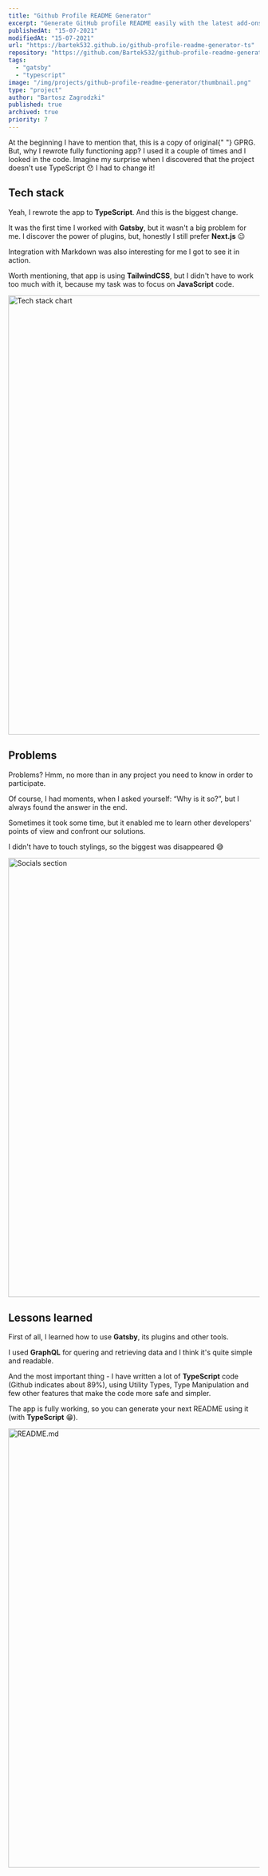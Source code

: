 ```yaml
---
title: "Github Profile README Generator"
excerpt: "Generate GitHub profile README easily with the latest add-ons like visitors count, GitHub stats, etc using minimal UI. 🚀"
publishedAt: "15-07-2021"
modifiedAt: "15-07-2021"
url: "https://bartek532.github.io/github-profile-readme-generator-ts"
repository: "https://github.com/Bartek532/github-profile-readme-generator-ts"
tags:
  - "gatsby"
  - "typescript"
image: "/img/projects/github-profile-readme-generator/thumbnail.png"
type: "project"
author: "Bartosz Zagrodzki"
published: true
archived: true
priority: 7
---
```


<div id="introduction">
  At the beginning I have to mention that, this is a copy of original{" "}
  <Link href="https://github.com/rahuldkjain/github-profile-readme-generator">GPRG</Link>. But, why
  I rewrote fully functioning app? I used it a couple of times and I looked in the code. Imagine my
  surprise when I discovered that the project doesn't use TypeScript 😯 I had to change it!
</div>

## Tech stack

Yeah, I rewrote the app to **TypeScript**. And this is the biggest change.

It was the first time I worked with **Gatsby**, but it wasn't a big problem for me. I discover the power of plugins, but, honestly I still prefer **Next.js** 😉

Integration with Markdown was also interesting for me I got to see it in action.

Worth mentioning, that app is using **TailwindCSS**, but I didn't have to work too much with it, because my task was to focus on **JavaScript** code.

<Image
  src="/img/projects/github-profile-readme-generator/stack.png"
  alt="Tech stack chart"
  width="1200"
  height="880"
/>

## Problems

Problems? Hmm, no more than in any project you need to know in order to participate.

Of course, I had moments, when I asked yourself: “Why is it so?”, but I always found the answer in the end.

Sometimes it took some time, but it enabled me to learn other developers' points of view and confront our solutions.

I didn't have to touch stylings, so the biggest was disappeared 😅

<Image
  src="/img/projects/github-profile-readme-generator/socials.png"
  alt="Socials section"
  width="1200"
  height="880"
/>

## Lessons learned

First of all, I learned how to use **Gatsby**, its plugins and other tools.

I used **GraphQL** for quering and retrieving data and I think it's quite simple and readable.

And the most important thing - I have written a lot of **TypeScript** code (Github indicates about 89%), using Utility Types, Type Manipulation and few other features that make the code more safe and simpler.

The app is fully working, so you can generate your next README using it (with **TypeScript** 😁).

<Image
  src="/img/projects/github-profile-readme-generator/readme.png"
  alt="README.md"
  width="1200"
  height="880"
/>
